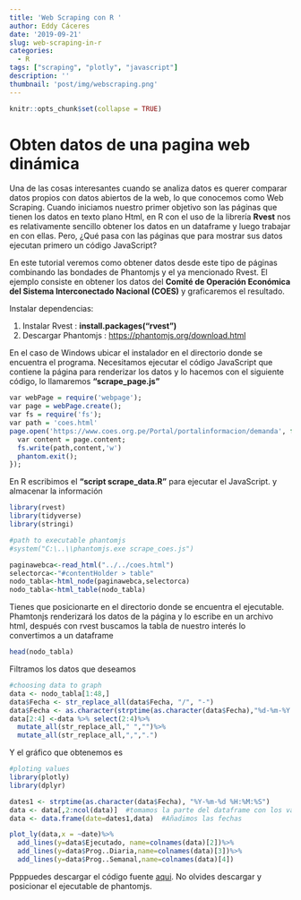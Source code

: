 ```yaml
---
title: 'Web Scraping con R '
author: Eddy Cáceres
date: '2019-09-21'
slug: web-scraping-in-r
categories:
  - R
tags: ["scraping", "plotly", "javascript"]
description: ''
thumbnail: 'post/img/webscraping.png'
---
```


```r
knitr::opts_chunk$set(collapse = TRUE)
```


# Obten datos de una pagina web dinámica


Una de las cosas interesantes cuando se analiza datos es querer comparar datos propios con datos abiertos de la web, lo que conocemos como Web Scraping. Cuando iniciamos nuestro primer objetivo son las páginas que tienen los datos en texto plano Html, en R con el uso de la librería **Rvest** nos es relativamente sencillo obtener los datos en un dataframe y luego trabajar en con ellas. Pero, ¿Qué pasa con las páginas que para mostrar sus datos ejecutan primero un código JavaScript?

En este tutorial veremos como obtener datos desde este tipo de páginas combinando las bondades de Phantomjs y el ya mencionado Rvest. El ejemplo consiste en obtener los datos del **Comité de Operación Económica del Sistema Interconectado Nacional (COES)** y graficaremos el resultado.


Instalar dependencias:

1. Instalar Rvest : __install.packages(“rvest”)__
2. Descargar Phantomjs : <https://phantomjs.org/download.html>


En el caso de Windows ubicar el instalador en el directorio donde se encuentra el programa. Necesitamos ejecutar el código JavaScript que contiene la página para renderizar los datos y lo hacemos con el siguiente código, lo llamaremos __"scrape_page.js"__

```r
var webPage = require('webpage');
var page = webPage.create();
var fs = require('fs');
var path = 'coes.html'
page.open('https://www.coes.org.pe/Portal/portalinformacion/demanda', function (status) {
  var content = page.content;
  fs.write(path,content,'w')
  phantom.exit();
});
```


En R escribimos el __"script scrape_data.R"__ para ejecutar el JavaScript.  y almacenar la información


```r
library(rvest)
library(tidyverse)
library(stringi)

#path to executable phantomjs
#system("C:\..\\phantomjs.exe scrape_coes.js")

paginawebca<-read_html("../../coes.html")
selectorca<-"#contentHolder > table"
nodo_tabla<-html_node(paginawebca,selectorca)
nodo_tabla<-html_table(nodo_tabla)

```


Tienes que posicionarte en el directorio donde se encuentra el ejecutable. Phamtonjs renderizará los datos de la página y lo escribe en un archivo html, después con rvest buscamos la tabla de nuestro interés lo convertimos a un dataframe

```r
head(nodo_tabla)

```

Filtramos los datos que deseamos


```r
#choosing data to graph
data <- nodo_tabla[1:48,]
data$Fecha <- str_replace_all(data$Fecha, "/", "-")
data$Fecha <- as.character(strptime(as.character(data$Fecha),"%d-%m-%Y %H:%M"))
data[2:4] <-data %>% select(2:4)%>%
  mutate_all(str_replace_all," ","")%>%
  mutate_all(str_replace_all,",",".")
```
 Y el gráfico que obtenemos es 
 
```r
#ploting values 
library(plotly)
library(dplyr)

dates1 <- strptime(as.character(data$Fecha), "%Y-%m-%d %H:%M:%S")
data <- data[,2:ncol(data)]  #tomamos la parte del dataframe con los valores
data <- data.frame(date=dates1,data)  #Añadimos las fechas

plot_ly(data,x = ~date)%>%
  add_lines(y=data$Ejecutado, name=colnames(data)[2])%>%
  add_lines(y=data$Prog..Diaria,name=colnames(data)[3])%>%
  add_lines(y=data$Prog..Semanal,name=colnames(data)[4])
```


Ppppuedes descargar el código fuente [aqui ](https://www.google.com).  No olvides descargar y posicionar el ejecutable de phantomjs. 
